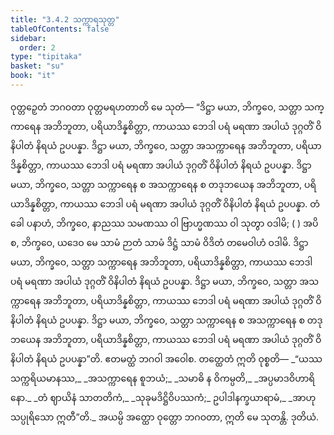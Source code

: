 ```yaml
---
title: "3.4.2 သက္ကာရသုတ္တ"
tableOfContents: false
sidebar:
  order: 2
type: "tipitaka"
basket: "su"
book: "it"
---
```



<DynamicBreadcrumb />

<Division number="81" book="it" e="ch" v="18" p="245">

<Paragraph number="541" book="it">
ဝုတ္တဉှေတံ ဘဂဝတာ ဝုတ္တမရဟတာတိ မေ သုတံ—
</Paragraph>

<Paragraph number="542" book="it">
“ဒိဋ္ဌာ မယာ, ဘိက္ခဝေ, သတ္တာ သက္ကာရေန အဘိဘူတာ, ပရိယာဒိန္နစိတ္တာ, ကာယဿ ဘေဒါ ပရံ မရဏာ အပါယံ ဒုဂ္ဂတိံ ဝိနိပါတံ နိရယံ ဥပပန္နာ.
</Paragraph>

<Paragraph number="543" book="it">
ဒိဋ္ဌာ မယာ, ဘိက္ခဝေ, သတ္တာ အသက္ကာရေန အဘိဘူတာ, ပရိယာဒိန္နစိတ္တာ, ကာယဿ ဘေဒါ ပရံ မရဏာ အပါယံ ဒုဂ္ဂတိံ ဝိနိပါတံ နိရယံ ဥပပန္နာ.
</Paragraph>

<Paragraph number="544" book="it">
ဒိဋ္ဌာ မယာ, ဘိက္ခဝေ, သတ္တာ သက္ကာရေန စ အသက္ကာရေန စ တဒုဘယေန အဘိဘူတာ, ပရိယာဒိန္နစိတ္တာ, ကာယဿ ဘေဒါ ပရံ မရဏာ အပါယံ ဒုဂ္ဂတိံ ဝိနိပါတံ နိရယံ ဥပပန္နာ.
</Paragraph>

<Paragraph number="545" book="it">
တံ ခေါ ပနာဟံ, ဘိက္ခဝေ, နာညဿ သမဏဿ ဝါ ဗြာဟ္မဏဿ ဝါ သုတွာ ဝဒါမိ; ( ) အပိ စ, ဘိက္ခဝေ, ယဒေဝ မေ သာမံ ဉာတံ သာမံ ဒိဋ္ဌံ သာမံ ဝိဒိတံ တမေဝါဟံ ဝဒါမိ.
</Paragraph>

<Paragraph number="546" book="it">
ဒိဋ္ဌာ မယာ, ဘိက္ခဝေ, သတ္တာ သက္ကာရေန အဘိဘူတာ, ပရိယာဒိန္နစိတ္တာ, ကာယဿ ဘေဒါ ပရံ မရဏာ အပါယံ ဒုဂ္ဂတိံ ဝိနိပါတံ နိရယံ ဥပပန္နာ.
</Paragraph>

<Paragraph number="547" book="it">
ဒိဋ္ဌာ မယာ, ဘိက္ခဝေ, သတ္တာ အသက္ကာရေန အဘိဘူတာ, ပရိယာဒိန္နစိတ္တာ, ကာယဿ ဘေဒါ ပရံ မရဏာ အပါယံ ဒုဂ္ဂတိံ ဝိနိပါတံ နိရယံ ဥပပန္နာ.
</Paragraph>

<Paragraph number="548" book="it">
ဒိဋ္ဌာ မယာ, ဘိက္ခဝေ, သတ္တာ သက္ကာရေန စ အသက္ကာရေန စ တဒုဘယေန အဘိဘူတာ, ပရိယာဒိန္နစိတ္တာ, ကာယဿ ဘေဒါ ပရံ မရဏာ အပါယံ ဒုဂ္ဂတိံ ဝိနိပါတံ နိရယံ ဥပပန္နာ”တိ. ဧတမတ္ထံ ဘဂဝါ အဝေါစ. တတ္ထေတံ ဣတိ ဝုစ္စတိ—
</Paragraph>

<Paragraph number="549" type="verses" book="it">
_“ယဿ သက္ကရိယမာနဿ,_  
_အသက္ကာရေန စူဘယံ;_  
_သမာဓိ န ဝိကမ္ပတိ,_  
_အပ္ပမာဒဝိဟာရိနော._  

</Paragraph>

<Paragraph number="550" type="verses" book="it">
_တံ ဈာယိနံ သာတတိကံ,_  
_သုခုမဒိဋ္ဌိဝိပဿကံ;_  
ဥပါဒါနက္ခယာရာမံ,_  
_အာဟု သပ္ပုရိသော ဣတီ”တိ._  

</Paragraph>

<Paragraph number="551" book="it">
အယမ္ပိ အတ္ထော ဝုတ္တော ဘဂဝတာ, ဣတိ မေ သုတန္တိ.

</Paragraph>
</Division>

<Paragraph number="552" type="center" book="it">
ဒုတိယံ.
</Paragraph>